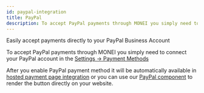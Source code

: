 ```yaml
---
id: paypal-integration
title: PayPal
description: To accept PayPal payments through MONEI you simply need to enable this payment method.
---
```


Easily accept payments directly to your PayPal Business Account

To accept PayPal payments through MONEI you simply need to connect your PayPal account in the [Settings -> Payment Methods](https://dashboard.monei.net/settings/payment-methods)

After you enable PayPal payment method it will be automatically available in [hosted payment page integration](use-prebuilt-payment-page.mdx) or you can use our [PayPal component](monei-js-api.md#moneipaypal-component) to render the button directly on your website.
